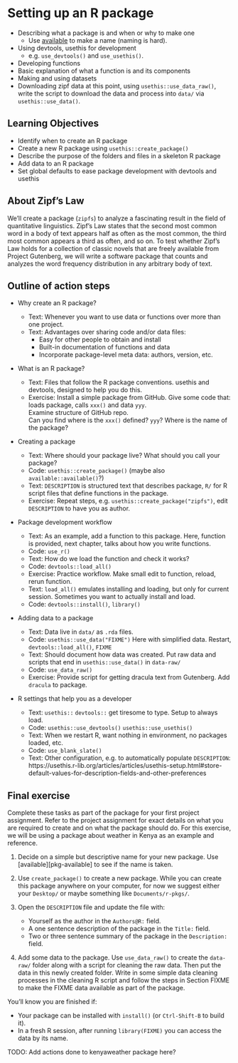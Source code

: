 # Setting up an R package {#package-setup}

- Describing what a package is and when or why to make one
    - Use [available](https://github.com/r-lib/available) to make a name (naming is hard).
- Using devtools, usethis for development
    - e.g. `use_devtools()` and `use_usethis()`.
- Developing functions
- Basic explanation of what a function is and its components
- Making and using datasets
- Downloading zipf data at this point, using `usethis::use_data_raw()`, write the script to download the data and process into `data/` via `usethis::use_data()`.

## Learning Objectives

* Identify when to create an R package
* Create a new R package using `usethis::create_package()`
* Describe the purpose of the folders and files in a skeleton R package
* Add data to an R package
* Set global defaults to ease package development with devtools and usethis

## About Zipf's Law

We'll create a package (`zipfs`) to analyze a fascinating result in the field of
quantitative linguistics. Zipf’s Law states that the second most common word in
a body of text appears half as often as the most common, the third most common
appears a third as often, and so on. To test whether Zipf’s Law holds for a
collection of classic novels that are freely available from Project Gutenberg,
we will write a software package that counts and analyzes the word frequency
distribution in any arbitrary body of text.

## Outline of action steps

* Why create an R package? 

    * Text: Whenever you want to use data or functions over more than one project.
    * Text: Advantages over sharing code and/or data files:
        * Easy for other people to obtain and install
        * Built-in documentation of functions and data
        * Incorporate package-level meta data: authors, version, etc.

* What is an R package?

    * Text: Files that follow the R package conventions. usethis and devtools, 
    designed to help you do this.  
    * Exercise: Install a simple package from GitHub.
    Give some code that: loads package, 
    calls `xxx()` and data `yyy`.  
    Examine structure of GitHub repo.   
    Can you find where is the `xxx()` defined?  `yyy`? 
    Where is the name of the package? 
    
* Creating a package    

    * Text: Where should your package live? What should you call your package?
    * Code: `usethis::create_package()` (maybe also `available::available()`?)
    * Text: `DESCRIPTION` is structured text that describes package, 
    `R/` for R script files that define functions in the package. 
    * Exercise: Repeat steps, e.g. `usethis::create_package("zipfs")`, 
    edit `DESCRIPTION` to have you as author.
 

* Package development workflow
    
    * Text: As an example, add a function to this package. 
    Here, function is provided, next chapter, talks about how you
    write functions. 
    * Code: `use_r()`
    * Text: How do we load the function and check it works?
    * Code: `devtools::load_all()`
    * Exercise: Practice workflow. Make small edit to function, reload, 
    rerun function.
    * Text: `load_all()` emulates installing and loading, but only
    for current session.  Sometimes you want to actually install and load.
    * Code: `devtools::install()`, `library()`
    
* Adding data to a package

    * Text: Data live in `data/` as `.rda` files.  
    * Code: `usethis::use_data("FIXME")` Here with simplified data. Restart, `devtools::load_all()`, `FIXME`
    * Text: Should document how data was created. 
    Put raw data and scripts that end in `usethis::use_data()` in `data-raw/`
    * Code: `use_data_raw()` 
    * Exercise: Provide script for getting dracula text from Gutenberg. 
    Add `dracula` to package.

* R settings that help you as a developer
    
    * Text: `usethis::` `devtools::` get tiresome to type.  Setup to always load.
    * Code: `usethis::use_devtools()` `usethis::use_usethis()`
    * Text: When we restart R, want nothing in environment, no packages loaded, etc.
    * Code: `use_blank_slate()`
    * Text: Other configuration, e.g. to automatically populate `DESCRIPTION`:  https://usethis.r-lib.org/articles/articles/usethis-setup.html#store-default-values-for-description-fields-and-other-preferences
    
    
## Final exercise

Complete these tasks as part of the package for your first project assignment.
Refer to the project assignment for exact details on what you are required to
create and on what the package should do. For this exercise, we will be using
a package about weather in Kenya as an example and reference.

1. Decide on a simple but descriptive name for your new package. Use
[available][pkg-available] to see if the name is taken.

2. Use `create_package()` to create a new package. While you can create this
package anywhere on your computer, for now we suggest either your `Desktop/` or
maybe something like `Documents/r-pkgs/`.

3. Open the `DESCRIPTION` file and update the file with:
    * Yourself as the author in the `Authors@R:` field.
    * A one sentence description of the package in the `Title:` field.
    * Two or three sentence summary of the package in the `Description:` field.

4. Add some data to the package. Use `use_data_raw()` to create the `data-raw/`
folder along with a script for cleaning the raw data. Then put the data in this
newly created folder. Write in some simple data cleaning processes in the cleaning
R script and follow the steps in Section FIXME to make the FIXME data available
as part of the package.
 
You'll know you are finished if:

* Your package can be installed with `install()` (or `Ctrl-Shift-B` to build it).
* In a fresh R session, after running `library(FIXME)` you can access the data
by its name.

TODO: Add actions done to kenyaweather package here?
